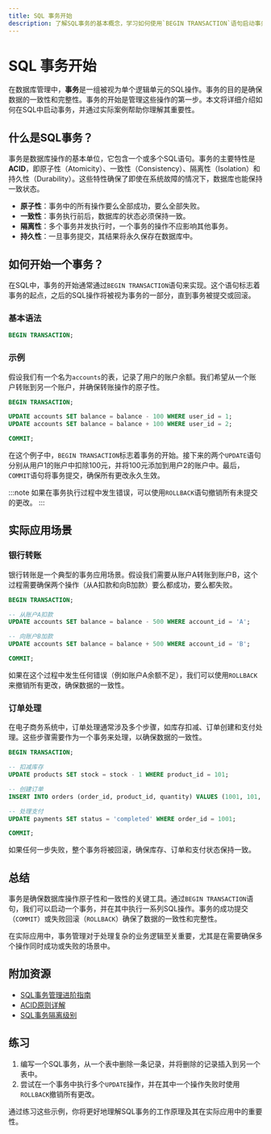 ```yaml
---
title: SQL 事务开始
description: 了解SQL事务的基本概念，学习如何使用`BEGIN TRANSACTION`语句启动事务，并掌握事务管理的基础知识。
---
```


# SQL 事务开始

在数据库管理中，**事务**是一组被视为单个逻辑单元的SQL操作。事务的目的是确保数据的一致性和完整性。事务的开始是管理这些操作的第一步。本文将详细介绍如何在SQL中启动事务，并通过实际案例帮助你理解其重要性。

## 什么是SQL事务？

事务是数据库操作的基本单位，它包含一个或多个SQL语句。事务的主要特性是**ACID**，即原子性（Atomicity）、一致性（Consistency）、隔离性（Isolation）和持久性（Durability）。这些特性确保了即使在系统故障的情况下，数据库也能保持一致状态。

- **原子性**：事务中的所有操作要么全部成功，要么全部失败。
- **一致性**：事务执行前后，数据库的状态必须保持一致。
- **隔离性**：多个事务并发执行时，一个事务的操作不应影响其他事务。
- **持久性**：一旦事务提交，其结果将永久保存在数据库中。

## 如何开始一个事务？

在SQL中，事务的开始通常通过`BEGIN TRANSACTION`语句来实现。这个语句标志着事务的起点，之后的SQL操作将被视为事务的一部分，直到事务被提交或回滚。

### 基本语法

```sql
BEGIN TRANSACTION;
```

### 示例

假设我们有一个名为`accounts`的表，记录了用户的账户余额。我们希望从一个账户转账到另一个账户，并确保转账操作的原子性。

```sql
BEGIN TRANSACTION;

UPDATE accounts SET balance = balance - 100 WHERE user_id = 1;
UPDATE accounts SET balance = balance + 100 WHERE user_id = 2;

COMMIT;
```

在这个例子中，`BEGIN TRANSACTION`标志着事务的开始。接下来的两个`UPDATE`语句分别从用户1的账户中扣除100元，并将100元添加到用户2的账户中。最后，`COMMIT`语句将事务提交，确保所有更改永久生效。

:::note
如果在事务执行过程中发生错误，可以使用`ROLLBACK`语句撤销所有未提交的更改。
:::

## 实际应用场景

### 银行转账

银行转账是一个典型的事务应用场景。假设我们需要从账户A转账到账户B，这个过程需要确保两个操作（从A扣款和向B加款）要么都成功，要么都失败。

```sql
BEGIN TRANSACTION;

-- 从账户A扣款
UPDATE accounts SET balance = balance - 500 WHERE account_id = 'A';

-- 向账户B加款
UPDATE accounts SET balance = balance + 500 WHERE account_id = 'B';

COMMIT;
```

如果在这个过程中发生任何错误（例如账户A余额不足），我们可以使用`ROLLBACK`来撤销所有更改，确保数据的一致性。

### 订单处理

在电子商务系统中，订单处理通常涉及多个步骤，如库存扣减、订单创建和支付处理。这些步骤需要作为一个事务来处理，以确保数据的一致性。

```sql
BEGIN TRANSACTION;

-- 扣减库存
UPDATE products SET stock = stock - 1 WHERE product_id = 101;

-- 创建订单
INSERT INTO orders (order_id, product_id, quantity) VALUES (1001, 101, 1);

-- 处理支付
UPDATE payments SET status = 'completed' WHERE order_id = 1001;

COMMIT;
```

如果任何一步失败，整个事务将被回滚，确保库存、订单和支付状态保持一致。

## 总结

事务是确保数据库操作原子性和一致性的关键工具。通过`BEGIN TRANSACTION`语句，我们可以启动一个事务，并在其中执行一系列SQL操作。事务的成功提交（`COMMIT`）或失败回滚（`ROLLBACK`）确保了数据的一致性和完整性。

在实际应用中，事务管理对于处理复杂的业务逻辑至关重要，尤其是在需要确保多个操作同时成功或失败的场景中。

## 附加资源

- [SQL事务管理进阶指南](#)
- [ACID原则详解](#)
- [SQL事务隔离级别](#)

## 练习

1. 编写一个SQL事务，从一个表中删除一条记录，并将删除的记录插入到另一个表中。
2. 尝试在一个事务中执行多个`UPDATE`操作，并在其中一个操作失败时使用`ROLLBACK`撤销所有更改。

通过练习这些示例，你将更好地理解SQL事务的工作原理及其在实际应用中的重要性。